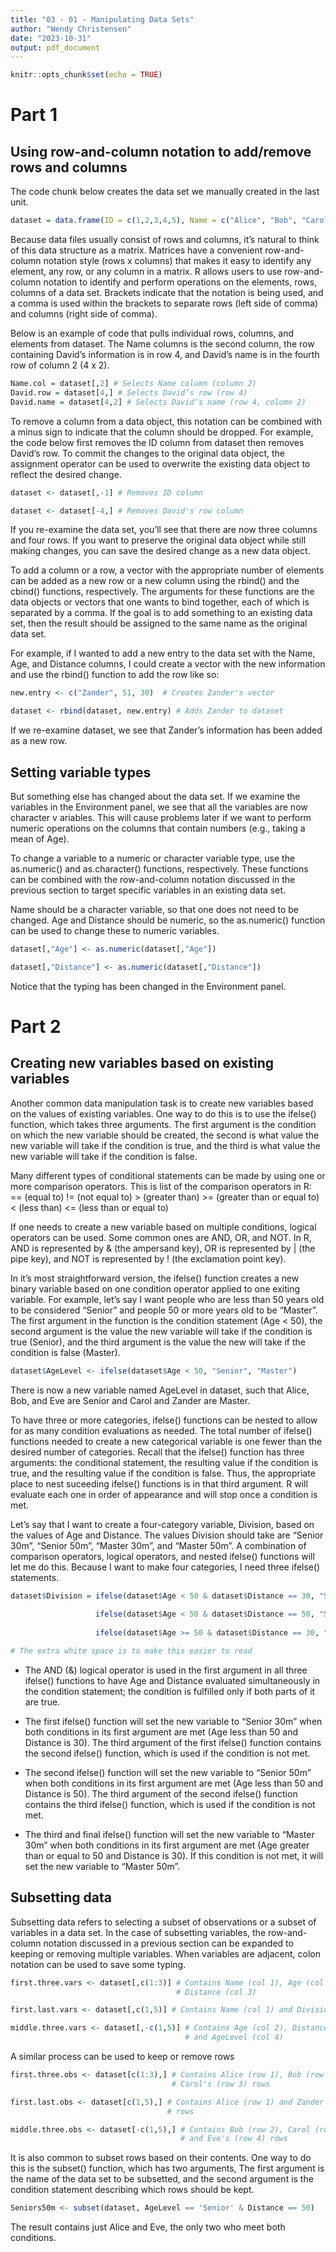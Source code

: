 ```yaml
---
title: "03 - 01 - Manipulating Data Sets"
author: "Wendy Christensen"
date: "2023-10-31"
output: pdf_document
---
```


```r
knitr::opts_chunk$set(echo = TRUE)
```

# Part 1

## Using row-and-column notation to add/remove rows and columns

The code chunk below creates the data set we manually created in the last unit.

```r

dataset = data.frame(ID = c(1,2,3,4,5), Name = c("Alice", "Bob", "Carol", "David", "Eve"), Age = c(34, 48, 59, 50, 43), Distance = c(50, 30, 50, 50, 50))

```

Because data files usually consist of rows and columns, it’s natural to think 
of this data structure as a matrix. Matrices have a convenient row-and-column 
notation style (rows x columns) that makes it easy to identify any element, 
any row, or any column in a matrix. R allows users to use row-and-column 
notation to identify and perform operations on the elements, rows, columns of a 
data set. Brackets indicate that the notation is being used, and a comma is
used within the brackets to separate rows (left side of comma) and columns 
(right side of comma).

Below is an example of code that pulls individual rows, columns, and elements
from dataset. The Name columns is the second column, the row containing 
David's information is in row 4, and David's name is in the fourth row of
column 2 (4 x 2).

```r

Name.col = dataset[,2] # Selects Name column (column 2)
David.row = dataset[4,] # Selects David’s row (row 4) 
David.name = dataset[4,2] # Selects David’s name (row 4, column 2)

```

To remove a column from a data object, this notation can be combined with a 
minus sign to indicate that the column should be dropped. For example, the code
below first removes the ID column from dataset then removes David's row. To
commit the changes to the original data object, the assignment operator can be
used to overwrite the existing data object to reflect the desired change.

```r

dataset <- dataset[,-1] # Removes ID column

dataset <- dataset[-4,] # Removes David's row column

```

If you re-examine the data set, you'll see that there are now three columns and
four rows. If you want to preserve the original data object while still making
changes, you can save the desired change as a new data object.

To add a column or a row, a vector with the appropriate number of elements can 
be added as a new row or a new column using the rbind() and the cbind() 
functions, respectively. The arguments for these functions are the data objects 
or vectors that one wants to bind together, each of which is separated by a 
comma. If the goal is to add something to an existing data set, then the result 
should be assigned to the same name as the original data set. 

For example, if I wanted to add a new entry to the data set with the Name, 
Age, and Distance columns, I could create a vector with the new information and 
use the rbind() function to add the row like so:

```r
 
new.entry <- c("Zander", 51, 30)  # Creates Zander's vector

dataset <- rbind(dataset, new.entry) # Adds Zander to dataset

```

If we re-examine dataset, we see that Zander's information has been added as a 
new row. 

## Setting variable types

But something else has changed about the data set. If we examine the variables 
in the Environment panel, we see that all the variables are now character v
ariables. This will cause problems later if we want to perform numeric 
operations on the columns that contain numbers (e.g., taking a mean of Age).

To change a variable to a numeric or character variable type, use the 
as.numeric() and as.character() functions, respectively. These functions can be 
combined with the row-and-column notation discussed in the previous section to 
target specific variables in an existing data set. 

Name should be a character variable, so that one does not need to be changed.
Age and Distance should be numeric, so the as.numeric() function can be used
to change these to numeric variables. 

```r

dataset[,"Age"] <- as.numeric(dataset[,"Age"]) 

dataset[,"Distance"] <- as.numeric(dataset[,"Distance"])

```

Notice that the typing has been changed in the Environment panel. 


# Part 2

## Creating new variables based on existing variables

Another common data manipulation task is to create new variables based on the 
values of existing variables. One way to do this is to use the ifelse() 
function, which takes three arguments. The first argument is the condition on 
which the new variable should be created, the second is what value the new 
variable will take if the condition is true, and the third is what value the 
new variable will take if the condition is false.

Many different types of conditional statements can be made by using one or more 
comparison operators. This is list of the comparison operators in R: 
== (equal to) 
!= (not equal to) 
> (greater than) 
>= (greater than or equal to) 
< (less than) 
<= (less than or equal to)

If one needs to create a new variable based on multiple conditions, logical
operators can be used. Some common ones are AND, OR, and NOT. In R, AND is 
represented by & (the ampersand key), OR is represented by | (the pipe key), 
and NOT is represented by ! (the exclamation point key).

In it's most straightforward version, the ifelse() function creates a new
binary variable based on one condition operator applied to one exiting 
variable. For example, let's say I want people who are less than 50 years old 
to be considered “Senior” and people 50 or more years old to be “Master”. The
first argument in the function is the condition statement (Age < 50), the
second argument is the value the new variable will take if the condition is
true (Senior), and the third argument is the value the new will take if the 
condition is false (Master). 

```r

dataset$AgeLevel <- ifelse(dataset$Age < 50, "Senior", "Master")

```

There is now a new variable named AgeLevel in dataset, such that Alice, Bob, 
and Eve are Senior and Carol and Zander are Master. 

To have three or more categories, ifelse() functions can be nested to allow 
for as many condition evaluations as needed. The total number of ifelse() 
functions needed to create a new categorical variable is one fewer than the 
desired number of categories. Recall that the ifelse() function has three 
arguments: the conditional statement, the resulting value if the condition is 
true, and the resulting value if the condition is false. Thus, the appropriate 
place to nest suceeding ifelse() functions is in that third argument. R will
evaluate each one in order of appearance and will stop once a condition is met.

Let’s say that I want to create a four-category variable, Division, based on 
the values of Age and Distance. The values Division should take are “Senior 
30m”, “Senior 50m”, “Master 30m”, and “Master 50m”. A combination of comparison 
operators, logical operators, and nested ifelse() functions will let me do 
this. Because I want to make four categories, I need three ifelse() statements.

```r

dataset$Division = ifelse(dataset$Age < 50 & dataset$Distance == 30, "Senior 30m", 
                          
                   ifelse(dataset$Age < 50 & dataset$Distance == 50, "Senior 50m",
                          
                   ifelse(dataset$Age >= 50 & dataset$Distance == 30, "Master 30m", "Master 50m")))

# The extra white space is to make this easier to read

```

* The AND (&) logical operator is used in the first argument in all three 
ifelse() functions to have Age and Distance evaluated simultaneously in the
condition statement; the condition is fulfilled only if both parts of it are
true. 

* The first ifelse() function will set the new variable to “Senior 30m” when 
both conditions in its first argument are met (Age less than 50 and Distance is 
30). The third argument of the first ifelse() function contains the second 
ifelse() function, which is used if the condition is not met. 

* The second ifelse() function will set the new variable to “Senior 50m” when 
both conditions in its first argument are met (Age less than 50 and Distance is 
50). The third argument of the second ifelse() function contains the third 
ifelse() function, which is used if the condition is not met. 

* The third and final ifelse() function will set the new variable to “Master 
30m” when both conditions in its first argument are met (Age greater than or 
equal to 50 and Distance is 30). If this condition is not met, it will set
the new variable to "Master 50m".

## Subsetting data

Subsetting data refers to selecting a subset of observations or a subset of 
variables in a data set. In the case of subsetting variables, the 
row-and-column notation discussed in a previous section can be expanded to 
keeping or removing multiple variables. When variables are adjacent, colon 
notation can be used to save some typing.

```r

first.three.vars <- dataset[,c(1:3)] # Contains Name (col 1), Age (col 2), and                                           
                                     # Distance (col 3)

first.last.vars <- dataset[,c(1,5)] # Contains Name (col 1) and Division (col 5)

middle.three.vars <- dataset[,-c(1,5)] # Contains Age (col 2), Distance (col 3),
                                       # and AgeLevel (col 4)

```

A similar process can be used to keep or remove rows

```r

first.three.obs <- dataset[c(1:3),] # Contains Alice (row 1), Bob (row 2), and
                                    # Carol's (row 3) rows

first.last.obs <- dataset[c(1,5),] # Contains Alice (row 1) and Zander's (row 3)
                                   # rows

middle.three.obs <- dataset[-c(1,5),] # Contains Bob (row 2), Carol (row 3), 
                                      # and Eve's (row 4) rows

```

It is also common to subset rows based on their contents. One way to do this is
the subset() function, which has two arguments, The first argument is the name 
of the data set to be subsetted, and the second argument is the condition 
statement describing which rows should be kept. 

```r

Seniors50m <- subset(dataset, AgeLevel == 'Senior' & Distance == 50) 

```

The result contains just Alice and Eve, the only two who meet both conditions.


